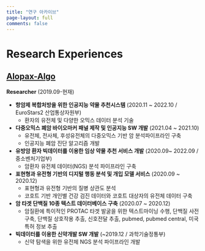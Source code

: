 ```yaml
---
title: "연구 아카이브"
page-layout: full
comments: false
---
```


# Research Experiences

## [**Alopax-Algo**](http://alopaxalgo.com)  
**Researcher** (2019.09-현재)  

- **항암제 복합처방을 위한 인공지능 약물 추천시스템** (2020.11 ~ 2022.10 / EuroStars2 산업통상자원부)
  - 환자의 유전체 및 다양한 오믹스 데이터 분석 기술
- **다중오믹스 폐암 바이오마커 패널 제작 및 인공지능 SW 개발** (2021.04 ~ 2021.10)
  - 유전체, 전사체, 후성유전체의 다중오믹스 기반 암 분석파이프라인 구축
  - 인공지능 폐암 진단 알고리즘 개발
- **유방암 환자 빅데이터를 이용한 임상 약물 추천 서비스 개발** (2020.09~ 2022.09 / 중소벤처기업부)
  - 암환자 유전체 데이터(NGS) 분석 파이프라인 구축
- **표현형과 유전형 기반의 디지털 행동 분석 및 개입 모델 서비스** (2020.09 ~ 2020.12)
  - 표현형과 유전형 기반의 질병 상관도 분석
  - 코호트 기반 개인별 건강 검진 데이터와 코호트 대상자의 유전체 데이터 구축
- **암 타겟 단백질 10종 텍스트 데이터베이스 구축** (2020.07 ~ 2020.12)
  - 암질환에 특이적인 PROTAC 타겟 발굴을 위한 텍스트마이닝 수행, 단백질 사전 구축, 단백질 상호작용 추출, 신호전달 추출, pubmed, pubmed central, 미국특허 정보 추출
- **빅데이터를 이용한 신약개발 SW 개발** (~2019.12 / 과학기술정통부) 
  - 신약 탐색을 위한 유전체 NGS 분석 파이프라인 개발  
